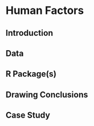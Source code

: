 # Human Factors {#humans}

## Introduction

## Data 

## R Package(s)

## Drawing Conclusions

## Case Study
